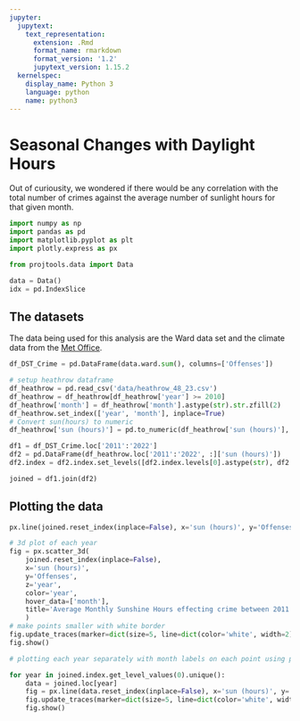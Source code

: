 ```yaml
---
jupyter:
  jupytext:
    text_representation:
      extension: .Rmd
      format_name: rmarkdown
      format_version: '1.2'
      jupytext_version: 1.15.2
  kernelspec:
    display_name: Python 3
    language: python
    name: python3
---
```


# Seasonal Changes with Daylight Hours

Out of curiousity, we wondered if there would be any correlation with the total number of crimes against the average number of sunlight hours for that given month.

```python
import numpy as np
import pandas as pd
import matplotlib.pyplot as plt
import plotly.express as px

from projtools.data import Data

data = Data()
idx = pd.IndexSlice
```

## The datasets

The data being used for this analysis are the Ward data set and the climate data from the [Met Office](https://www.metoffice.gov.uk/research/climate/maps-and-data/uk-climate-averages/gcpsvg3nc).

```python
df_DST_Crime = pd.DataFrame(data.ward.sum(), columns=['Offenses'])

# setup heathrow dataframe
df_heathrow = pd.read_csv('data/heathrow_48_23.csv')
df_heathrow = df_heathrow[df_heathrow['year'] >= 2010]
df_heathrow['month'] = df_heathrow['month'].astype(str).str.zfill(2)
df_heathrow.set_index(['year', 'month'], inplace=True)
# Convert sun(hours) to numeric
df_heathrow['sun (hours)'] = pd.to_numeric(df_heathrow['sun (hours)'], errors='coerce')
```

```python
df1 = df_DST_Crime.loc['2011':'2022']
df2 = pd.DataFrame(df_heathrow.loc['2011':'2022', :]['sun (hours)'])
df2.index = df2.index.set_levels([df2.index.levels[0].astype(str), df2.index.levels[1].astype(str)], level=[0, 1])
```

```python
joined = df1.join(df2)
```

## Plotting the data

```python
px.line(joined.reset_index(inplace=False), x='sun (hours)', y='Offenses', color='year', hover_data=['month'], title='Average Monthly Sunshine Hours effecting crime between 2011 and 2022')
```

```python
# 3d plot of each year
fig = px.scatter_3d(
    joined.reset_index(inplace=False), 
    x='sun (hours)', 
    y='Offenses', 
    z='year', 
    color='year', 
    hover_data=['month'], 
    title='Average Monthly Sunshine Hours effecting crime between 2011 and 2022'
    )
# make points smaller with white border
fig.update_traces(marker=dict(size=5, line=dict(color='white', width=2)))
fig.show()
```

```python
# plotting each year separately with month labels on each point using plotly

for year in joined.index.get_level_values(0).unique():
    data = joined.loc[year]
    fig = px.line(data.reset_index(inplace=False), x='sun (hours)', y='Offenses', hover_data=['month'], title=f'Year {year}')
    fig.update_traces(marker=dict(size=5, line=dict(color='white', width=1)))
    fig.show()
```